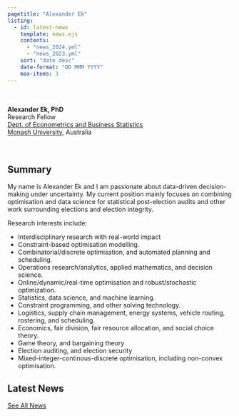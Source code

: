 ```yaml
---
pagetitle: "Alexander Ek"
listing:
  - id: latest-news
    template: news.ejs
    contents:
      - "news_2024.yml"
      - "news_2023.yml"
    sort: "date desc"
    date-format: "DD MMM YYYY"
    max-items: 3
---
```

\
\
**Alexander Ek, PhD**\
Research Fellow\
[Dept. of Econometrics and Business Statistics](https://www.monash.edu/business/ebs)\
[Monash University](https://www.monash.edu/), Australia\
\
\

## Summary

My name is Alexander Ek and I am passionate about data-driven decision-making under uncertainty.
My current position mainly focuses on combining optimisation and data science for statistical post-election audits and other work surrounding elections and election integrity.

Research interests include:

 * Interdisciplinary research with real-world impact
 * Constraint-based optimisation modelling.
 * Combinatorial/discrete optimisation, and automated planning and scheduling.
 * Operations research/analytics, applied mathematics, and decision science.
 * Online/dynamic/real-time optimisation and robust/stochastic optimization.
 * Statistics, data science, and machine learning.
 * Constraint programming, and other solving technology.
 * Logistics, supply chain management, energy systems, vehicle routing, rostering, and scheduling.
 * Economics, fair division, fair resource allocation, and social choice theory.
 * Game theory, and bargaining theory
 * Election auditing, and election security
 * Mixed-integer-continous-discrete optimisation, including non-convex optimisation.

## Latest News

:::{#latest-news}
:::

[See All News](/news.qmd)
